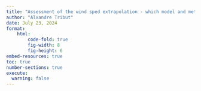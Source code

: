 ```yaml
---
title: "Assessment of the wind sped extrapolation - which model and method is the best ?"
author: "Alxandre Tribut"
date: July 23, 2024
format:
    html:
        code-fold: true
        fig-width: 8
        fig-height: 6
embed-resources: true
toc: true
number-sections: true
execute: 
  warning: false
---
```


